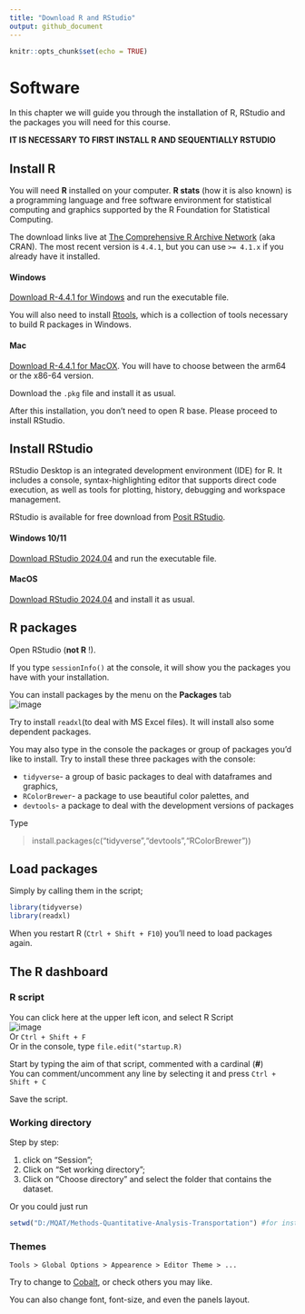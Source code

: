 ```yaml
---
title: "Download R and RStudio"
output: github_document
---
```


```r
knitr::opts_chunk$set(echo = TRUE)
```

# Software

In this chapter we will guide you through the installation of R, RStudio and the packages you will need for this course.

**IT IS NECESSARY TO FIRST INSTALL R AND SEQUENTIALLY RSTUDIO** 

## Install R

You will need **R** installed on your computer.
**R stats** (how it is also known) is a programming language and free software environment for statistical computing and graphics supported by the R Foundation for Statistical Computing.

The download links live at [The Comprehensive R Archive Network](https://cran.r-project.org/) (aka CRAN).
The most recent version is `4.4.1`, but you can use `>= 4.1.x` if you already have it installed.

#### Windows

[Download R-4.4.1 for Windows](https://cran.r-project.org/bin/windows/base/R-4.4.1-win.exe) and run the executable file.

You will also need to install [Rtools](https://cran.r-project.org/bin/windows/Rtools/rtools44/rtools.html), which is a collection of tools necessary to build R packages in Windows.

#### Mac

[Download R-4.4.1 for MacOX](https://cran.r-project.org/).
You will have to choose between the arm64 or the x86-64 version.

Download the `.pkg` file and install it as usual.

After this installation, you don't need to open R base.
Please proceed to install RStudio.

## Install RStudio

RStudio Desktop is an integrated development environment (IDE) for R.
It includes a console, syntax-highlighting editor that supports direct code execution, as well as tools for plotting, history, debugging and workspace management.

RStudio is available for free download from [Posit RStudio](https://posit.co/download/rstudio-desktop/).

#### Windows 10/11

[Download RStudio 2024.04](https://download1.rstudio.org/electron/windows/RStudio-2024.04.2-764.exe) and run the executable file.

#### MacOS

[Download RStudio 2024.04](https://download1.rstudio.org/electron/macos/RStudio-2024.04.2-764.dmg) and install it as usual.

## R packages

Open RStudio (**not R** !).

If you type `sessionInfo()` at the console, it will show you the
packages you have with your installation.

You can install packages by the menu on the **Packages** tab  
![image](Figures/packages.png)

Try to install `readxl`(to deal with MS Excel files). It will install
also some dependent packages.

You may also type in the console the packages or group of packages you’d
like to install. Try to install these three packages with the console:

-   `tidyverse`- a group of basic packages to deal with dataframes and
    graphics,
-   `RColorBrewer`- a package to use beautiful color palettes, and
-   `devtools`- a package to deal with the development versions of
    packages

Type

> install.packages(c("tidyverse","devtools","RColorBrewer"))


## Load packages

Simply by calling them in the script;

```r
library(tidyverse)
library(readxl)
```


When you restart R (`Ctrl + Shift + F10`) you’ll need to load packages
again.

## The R dashboard

### R script

You can click here at the upper left icon, and select R Script  
![image](Figures/script.png)  
Or `Ctrl + Shift + F`  
Or in the console, type `file.edit("startup.R)`

Start by typing the aim of that script, commented with a cardinal
(**\#**)  
You can comment/uncomment any line by selecting it and press
`Ctrl + Shift + C`

Save the script.

### Working directory

Step by step:

1.  click on “Session”;
2.  Click on “Set working directory”;
3.  Click on “Choose directory” and select the folder that contains the
    dataset.

Or you could just run

``` r
setwd("D:/MQAT/Methods-Quantitative-Analysis-Transportation") #for instance
```

### Themes

`Tools > Global Options > Appearence > Editor Theme > ...`

Try to change to [Cobalt](Figures/Cobalt.png), or check others you may like.  


You can also change font, font-size, and even the panels layout.